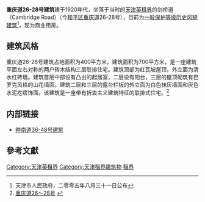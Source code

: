 {{天津历史风貌建筑|
省区市 = 天津市 |
名称 = 重庆道26-28号建筑 |
图片 = [[File:重庆道26-28号.jpg|200px]] |
编号 = 0130118 |
等级 = 一般保护 |
时代 = 1920年|
所在 = [[天津市|天津市]][[和平区_(天津市)|和平区]] |
公布 = 2005年8月31日 |
}}

'''重庆道26-28号建筑'''建于1920年代，坐落于当时的[[天津英租界|天津英租界]]的剑桥道（Cambridge Road）（今[[和平区_(天津市)|和平区]][[重庆道|重庆道]]26-28号），目前为[[天津历史风貌建筑|一般保护等级历史风貌建筑]]<ref>天津市人民政府，二零零五年八月三十一日公布</ref>，现为商业用房。

== 建筑风格 ==
重庆道26-28号建筑占地面积为400平方米，建筑面积为700平方米，是一座建筑平面左右对称的两户砖木结构三层联排住宅。建筑顶部为红瓦坡屋顶，外立面为清水红砖墙。建筑首层中部设有凸出的起居室，二层设有阳台，三层的屋顶砌筑有巴罗克风格的山花墙面。建筑二层和三层的露台栏板的外立面为白色抹灰墙面和灰色水泥疙瘩饰面。该建筑是一座带有折衷主义建筑特征的联排式住宅。<ref>[http://www.fmjz.cn/Lists/List25/DispForm.aspx?ID=145 重庆道26～28号] {{webarchive|url=https://web.archive.org/web/20140712150347/http://www.fmjz.cn/Lists/List25/DispForm.aspx?ID=145 |date=2014-07-12 }}</ref>

== 内部链接 ==
* [[睦南道36-48号建筑|睦南道36-48号建筑]]

== 參考文獻 ==
<div class="references-small">
<references />
</div>

[[Category:天津英租界|Category:天津英租界]]
[[Category:天津租界建筑物|Category:天津租界建筑物]]
[[Category:中国近代建筑|租界]]